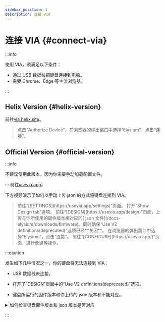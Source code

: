 ```yaml
---
sidebar_position: 1
description: 连接 VIA
---
```



# 连接 VIA  {#connect-via}


<PlaygroundCardsRow />

:::info

使用 VIA，须满足以下条件：

* 通过 USB 数据线把键盘连接到电脑。
* 需要 Chrome、Edge 等主流浏览器。

:::

## Helix Version {#helix-version}

前往[via.helix.site](https://via.helix.site/)。

<blockquote className="quote-text"> <Icon icon="fa-solid fa-computer-mouse" /> 点击“Authorize Device”，在浏览器的弹出窗口中选择“Elysium”，点击“连接”。</blockquote>

## Official Version {#official-version}

:::info

不建议使用此版本，因为你需要手动加载配置文件。

:::
前往[usevia.app](https://usevia.app/)。

下方视频演示了如何以手动上传 json 的方式将键盘连接到 VIA。

<div className="player-wrapper">
  <ReactPlayer
    className='player-container'
    url={via_tuts_1}
    playing={false}
    controls={true}
    height="100%"
    width="100%"
  />
</div>

<blockquote className="quote-text"> <Icon icon="fa-solid fa-caret-right" /> 前往“[SETTINGS](https://usevia.app/settings)”页面。  
<Icon icon="fa-solid fa-caret-right" /> 打开“Show Design tab”选项。  
<Icon icon="fa-solid fa-caret-right" /> 前往“[DESIGN](https://usevia.app/design)”页面，上传与你所使用的固件版本相对应的[<Icon icon="fa-solid fa-file-arrow-down" /> json 文件](/docs-elysium/downloads/firmware)。同时确保“Use V2 definitions(deprecated)”选项已经**关闭**。  
<Icon icon="fa-solid fa-caret-right" /> 在浏览器的弹出窗口中选择“Elysium”，点击“连接”。  
<Icon icon="fa-solid fa-caret-right" /> 前往“[CONFIGURE](https://usevia.app/)”页面，进行改键等操作。</blockquote>

:::caution

发生如下几种情况之一，你的键盘将无法连接到 VIA：

* USB 数据线未连接。

* 打开了“DESIGN”页面中的“Use V2 definitions(deprecated)”选项。

* 键盘所运行的固件版本和你上传的 json 版本和不能对应。

<details>
  <summary> <Icon icon="fa-solid fa-file-circle-question" /> 如何检查键盘固件版本和 json 版本是否对应</summary>

打开任何一个可以提供输入的软件，如记事本、浏览器地址栏等，在键盘上按下组合键 <kbd>**fn**</kbd> + <kbd>**V**</kbd>，输入框中会出现一个数字或字母，代表固件版本**代号**。详见[固件](/docs-elysium/downloads/firmware)页面。

例如，代号为 0 意味着固件版本为 1.0.0， 那么其所对应的 json 版本也应为 1.0.0。

</details>

:::